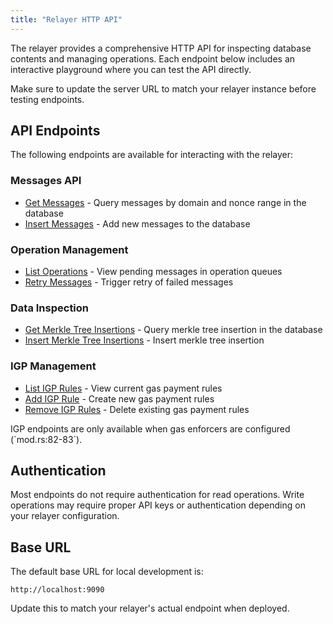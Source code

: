 ```yaml
---
title: "Relayer HTTP API"
---
```


The relayer provides a comprehensive HTTP API for inspecting database contents and managing operations. Each endpoint below includes an interactive playground where you can test the API directly.

<Note>
Make sure to update the server URL to match your relayer instance before testing endpoints.
</Note>

## API Endpoints

The following endpoints are available for interacting with the relayer:

### Messages API
- [Get Messages](/docs/operate/relayer/api/get-messages) - Query messages by domain and nonce range in the database
- [Insert Messages](/docs/operate/relayer/api/post-messages) - Add new messages to the database

### Operation Management
- [List Operations](/docs/operate/relayer/api/get-operations) - View pending messages in operation queues
- [Retry Messages](/docs/operate/relayer/api/post-message-retry) - Trigger retry of failed messages

### Data Inspection
- [Get Merkle Tree Insertions](/docs/operate/relayer/api/get-merkle-tree-insertions) - Query merkle tree insertion in the database
- [Insert Merkle Tree Insertions](/docs/operate/relayer/api/post-merkle-tree-insertions) - Insert merkle tree insertion

### IGP Management
- [List IGP Rules](/docs/operate/relayer/api/get-igp-rules) - View current gas payment rules
- [Add IGP Rule](/docs/operate/relayer/api/post-igp-rules) - Create new gas payment rules
- [Remove IGP Rules](/docs/operate/relayer/api/delete-igp-rules) - Delete existing gas payment rules

<Note>
IGP endpoints are only available when gas enforcers are configured (`mod.rs:82-83`).
</Note>

## Authentication

Most endpoints do not require authentication for read operations. Write operations may require proper API keys or authentication depending on your relayer configuration.

## Base URL

The default base URL for local development is:
```
http://localhost:9090
```

Update this to match your relayer's actual endpoint when deployed.